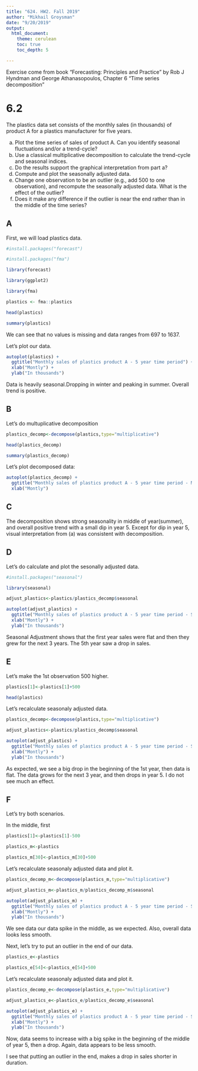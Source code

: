 ---
title: "624. HW2. Fall 2019"
author: "Mikhail Groysman"
date: "9/20/2019"
output:
  html_document:
    theme: cerulean
    toc: true
    toc_depth: 5

---

Exercise come from book "Forecasting: Principles and Practice" by Rob J Hyndman and George Athanasopoulos, Chapter 6 "Time series decomposition"

# 6.2

The plastics data set consists of the monthly sales (in thousands) of product A for a plastics manufacturer for five years.

a. Plot the time series of sales of product A. Can you identify seasonal fluctuations and/or a trend-cycle?
b. Use a classical multiplicative decomposition to calculate the trend-cycle and seasonal indices.
c. Do the results support the graphical interpretation from part a?
d. Compute and plot the seasonally adjusted data.
e. Change one observation to be an outlier (e.g., add 500 to one observation), and recompute the seasonally adjusted data. What is the effect of the outlier?
f. Does it make any difference if the outlier is near the end rather than in the middle of the time series?

## A

First, we will load plastics data.

```{r, message=FALSE, warning=FALSE}

#install.packages("forecast")

#install.packages("fma")

library(forecast)

library(ggplot2)

library(fma)

plastics <- fma::plastics

head(plastics)

summary(plastics)

```


We can see that no values is missing and data ranges from 697 to 1637.

Let's plot our data.

```{r}

autoplot(plastics) +
  ggtitle("Monthly sales of plastics product A - 5 year time period") +
  xlab("Montly") +
  ylab("In thousands")

```

Data is heavily seasonal.Dropping in winter and peaking in summer. Overall trend is positive.

## B

Let's do multuplicative decomposition

```{r}

plastics_decomp<-decompose(plastics,type="multiplicative")

head(plastics_decomp)

summary(plastics_decomp)


```

Let's plot decomposed data:

```{r, results='hide',warning=FALSE}

autoplot(plastics_decomp) +
  ggtitle("Monthly sales of plastics product A - 5 year time period - Multiplicative Decomposition") +
  xlab("Montly") 
```

## C

The decomposition shows strong seasonality in middle of year(summer), and overall positive trend with a small dip in year 5. Except for dip in year 5, visual interpretation from (a) was consistent with decomposition.

## D 

Let's do calculate and plot the sesonally adjusted data.

```{r}

#install.packages("seasonal")

library(seasonal)

adjust_plastics<-plastics/plastics_decomp$seasonal

autoplot(adjust_plastics) +
  ggtitle("Monthly sales of plastics product A - 5 year time period - Seasonally Adjusted") +
  xlab("Montly") +
  ylab("In thousands")


```

Seasonal Adjustment shows that the first year sales were flat and then they grew for the next 3 years. The 5th year saw a drop in sales. 

## E

Let's make the 1st observation 500 higher.

```{r}

plastics[1]<-plastics[1]+500

head(plastics)

```

Let's recalculate seasonaly adjusted data.


```{r}

plastics_decomp<-decompose(plastics,type="multiplicative")

adjust_plastics<-plastics/plastics_decomp$seasonal

autoplot(adjust_plastics) +
  ggtitle("Monthly sales of plastics product A - 5 year time period - Seasonally Adjusted") +
  xlab("Montly") +
  ylab("In thousands")

```

As expected, we see a big drop in the beginning of the 1st year, then data is flat. The data grows for the next 3 year, and then drops in year 5. I do not see much an effect.


## F

Let's try both scenarios.

In the middle, first

```{r}

plastics[1]<-plastics[1]-500

plastics_m<-plastics

plastics_m[30]<-plastics_m[30]+500

```

Let's recalculate seasonaly adjusted data and plot it.

```{r}

plastics_decomp_m<-decompose(plastics_m,type="multiplicative")

adjust_plastics_m<-plastics_m/plastics_decomp_m$seasonal

autoplot(adjust_plastics_m) +
  ggtitle("Monthly sales of plastics product A - 5 year time period - Seasonally Adjusted") +
  xlab("Montly") +
  ylab("In thousands")

```

We see data our data spike in the middle, as we expected. Also, overall data looks less smooth.

Next, let's try to put an outlier in the end of our data.

```{r}

plastics_e<-plastics

plastics_e[54]<-plastics_e[54]+500

```

Let's recalculate seasonaly adjusted data and plot it.

```{r}

plastics_decomp_e<-decompose(plastics_e,type="multiplicative")

adjust_plastics_e<-plastics_e/plastics_decomp_e$seasonal

autoplot(adjust_plastics_e) +
  ggtitle("Monthly sales of plastics product A - 5 year time period - Seasonally Adjusted") +
  xlab("Montly") +
  ylab("In thousands")

```

Now, data seems to increase with a big spike in the beginning of the middle of year 5, then a drop. Again, data appears to be less smooth.

I see that putting an outlier in the end, makes a drop in sales shorter in duration. 
